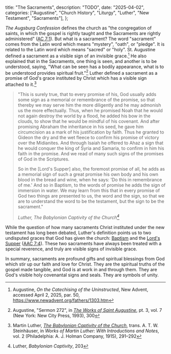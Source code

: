   title: "The Sacraments",
  description: "TODO",
  date: "2025-04-02",
  categories: ["Augustine", "Church History", "Liturgy", "Luther", "New Testament", "Sacraments"],
};

*The Augsburg Confession* defines the church as "the congregation of saints, in which the gospel is rightly taught and the Sacraments are rightly administered" ([AC 7:1](https://bookofconcord.org/augsburg-confession/of-the-church/)). But what is a sacrament? The word "sacrament" comes from the Latin word *<Definition lang="latin" anchor="sacramentum" text="sacramentum" />* which means "mystery", "oath", or "pledge". It is related to the Latin word *<Definition lang="latin" anchor="sacer" text="sacer" />* which means "sacred" or "holy". St. Augustine defined a sacrament as a visible sign of an invisible grace.[^1] He also explained that in the Sacraments, one thing is seen, and another is to be understood, saying, "What can be seen has a bodily appearance, what is to be understood provides spiritual fruit."[^2] Luther defined a sacrament as a promise of God's grace instituted by Christ which has a visible sign attached to it.[^3]

> "This is surely true, that to every promise of his, God usually adds some sign as a memorial or remembrance of the promise, so that thereby we may serve him the more diligently and he may admonish us the more effectually. Thus, when he promised Noah that he would not again destroy the world by a flood, he added his bow in the clouds, to show that he would be mindful of his covenant. And after promising Abraham the inheritance in his seed, he gave him circumcision as a mark of his justification by faith. Thus he granted to Gideon the dry and the wet fleece to confirm his promise of victory over the Midianites. And through Isaiah he offered to Ahaz a sign that he would conquer the king of Syria and Samaria, to confirm in him his faith in the promise. And we read of many such signs of the promises of God in the Scriptures.
>
> So in the \[Lord's Supper] also, the foremost promise of all, he adds as a memorial sign of such a great promise his own body and his own blood in the bread and wine, when he says: 'Do this in remembrance of me.' And so in Baptism, to the words of promise he adds the sign of immersion in water. We may learn from this that in every promise of God two things are presented to us, the word and the sign, so that we are to understand the word to be the testament, but the sign to be the sacrament."
>
> <cite>Luther, *The Babylonian Captivity of the Church*[^4]</cite>

While the question of how many sacraments Christ instituted under the new testament has long been debated, Luther's definition points us to two undisputed graces that God has given the church: [Baptism](/meditations/baptism) and the [Lord's Supper](/meditations/the-lords-supper) ([AAC 7:4](https://bookofconcord.org/defense/of-the-number-and-use-of-sacraments/#ap-xiii-0004)). These two sacraments have always been treated with a special reverence, and truly are visible signs of invisible grace.

In summary, sacraments are profound gifts and spiritual blessings from God which stir up our faith and love for Christ. They are the spiritual truths of the gospel made tangible, and God is at work in and through them. They are God's visible holy covenantal signs and seals. They are symbols of unity.

[^1]: Augustine, *On the Catechising of the Uninstructed*, New Advent, accessed April 2, 2025, par. 50, https://www.newadvent.org/fathers/1303.htm

[^2]: Augustine, "Sermon 272", in *[The Works of Saint Augustine](https://wesleyscholar.com/wp-content/uploads/2019/04/Augustine-Sermons-230-272.pdf)*, pt. 3, vol. 7 (New York: New City Press, 1993), 300

[^3]: Martin Luther, [*The Babylonian Captivity of the Church*](https://www.onthewing.org/user/Luther%20-%20Babylonian%20Captivity.pdf), trans. A. T. W. Steinhäuser, in *Works of Martin Luther: With Introductions and Notes*, vol. 2 (Philadelphia: A. J. Holman Company, 1915), 291–292

[^4]: Luther, *Babylonian Captivity*, 203
